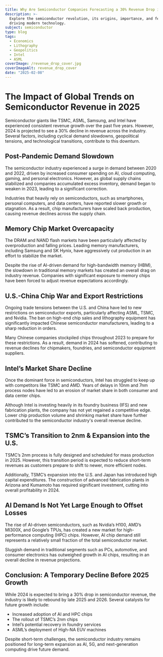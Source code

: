 ```yaml
---
title: Why Are Semiconductor Companies Forecasting a 30% Revenue Drop in 2024?
description: >-
  Explore the semiconductor revolution, its origins, importance, and features
  driving modern technology.
subject: semiconductor
type: blog
tags:
  - Economics
  - Lithography
  - Geopolitics
  - Intel
  - ASML
coverImage: /revenue_drop_cover.jpg
coverImageAlt: revenue_drop_cover
date: "2025-02-08"
---
```


# The Impact of Global Trends on Semiconductor Revenue in 2025

Semiconductor giants like TSMC, ASML, Samsung, and Intel have experienced consistent revenue growth over the past five years. However, 2024 is projected to see a 30% decline in revenue across the industry. Several factors, including cyclical demand slowdowns, geopolitical tensions, and technological transitions, contribute to this downturn.

## Post-Pandemic Demand Slowdown

The semiconductor industry experienced a surge in demand between 2020 and 2022, driven by increased consumer spending on AI, cloud computing, gaming, and personal electronics. However, as global supply chains stabilized and companies accumulated excess inventory, demand began to weaken in 2023, leading to a significant correction.

Industries that heavily rely on semiconductors, such as smartphones, personal computers, and data centers, have reported slower growth or stagnation. As a result, chip manufacturers have scaled back production, causing revenue declines across the supply chain.

## Memory Chip Market Overcapacity

The DRAM and NAND flash markets have been particularly affected by overproduction and falling prices. Leading memory manufacturers, including Samsung and SK Hynix, have aggressively cut production in an effort to stabilize the market.

Despite the rise of AI-driven demand for high-bandwidth memory (HBM), the slowdown in traditional memory markets has created an overall drag on industry revenue. Companies with significant exposure to memory chips have been forced to adjust revenue expectations accordingly.

## U.S.-China Chip War and Export Restrictions

Ongoing trade tensions between the U.S. and China have led to new restrictions on semiconductor exports, particularly affecting ASML, TSMC, and Nvidia. The ban on high-end chip sales and lithography equipment has significantly impacted Chinese semiconductor manufacturers, leading to a sharp reduction in orders.

Many Chinese companies stockpiled chips throughout 2023 to prepare for these restrictions. As a result, demand in 2024 has softened, contributing to revenue declines for chipmakers, foundries, and semiconductor equipment suppliers.

## Intel’s Market Share Decline

Once the dominant force in semiconductors, Intel has struggled to keep up with competitors like TSMC and AMD. Years of delays in 10nm and 7nm process nodes have led to an erosion of market share in both consumer and data center chips.

Although Intel is investing heavily in its foundry business (IFS) and new fabrication plants, the company has not yet regained a competitive edge. Lower chip production volume and shrinking market share have further contributed to the semiconductor industry's overall revenue decline.

## TSMC’s Transition to 2nm & Expansion into the U.S.

TSMC’s 2nm process is fully designed and scheduled for mass production in 2025. However, this transition period is expected to reduce short-term revenues as customers prepare to shift to newer, more efficient nodes.

Additionally, TSMC’s expansion into the U.S. and Japan has introduced high capital expenditures. The construction of advanced fabrication plants in Arizona and Kumamoto has required significant investment, cutting into overall profitability in 2024.

## AI Demand Is Not Yet Large Enough to Offset Losses

The rise of AI-driven semiconductors, such as Nvidia’s H100, AMD’s MI300X, and Google’s TPUs, has created a new market for high-performance computing (HPC) chips. However, AI chip demand still represents a relatively small fraction of the total semiconductor market.

Sluggish demand in traditional segments such as PCs, automotive, and consumer electronics has outweighed growth in AI chips, resulting in an overall decline in revenue projections.

## Conclusion: A Temporary Decline Before 2025 Growth

While 2024 is expected to bring a 30% drop in semiconductor revenue, the industry is likely to rebound by late 2025 and 2026. Several catalysts for future growth include:

- Increased adoption of AI and HPC chips
- The rollout of TSMC’s 2nm chips
- Intel’s potential recovery in foundry services
- ASML’s deployment of High-NA EUV machines

Despite short-term challenges, the semiconductor industry remains positioned for long-term expansion as AI, 5G, and next-generation computing drive future demand.
